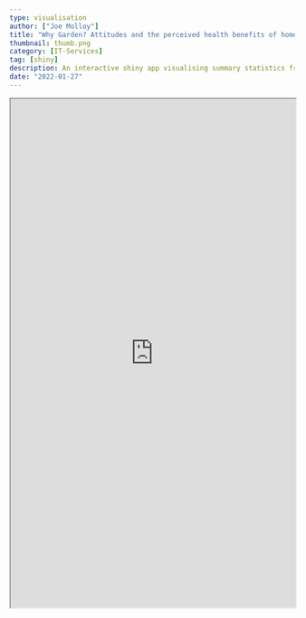 ```yaml
---
type: visualisation
author: ["Joe Molloy"]
title: "Why Garden? Attitudes and the perceived health benefits of home gardening"
thumbnail: thumb.png
category: [IT-Services]
tag: [shiny]
description: An interactive shiny app visualising summary statistics from (Chalmin-Pui et al. 2021)
date: "2022-01-27"
---
```


<iframe
  width="100%"
  height="900px"
  src="https://jlmrds.shinyapps.io/whygarden_shiny_app/"
/>

<VisPagination mdx={props.mdx}>
  <EmbedCode
    url="https://jlmrds.shinyapps.io/whygarden_shiny_app/"
    type="iframe"
    height="900px"
  />
</VisPagination>

<VisDetail mdx={props.mdx} />

  {
    title: "Source",
    content:
      'The data for this visualisation was extracted from the publication by Chalmin-Pui et al. You can read the paper <a href = "https://eprints.whiterose.ac.uk/171212/"> here </a>'
  },
  {
    title: "Code",
    content:
      'This visualisation was created using R and the <a href = "https://shiny.rstudio.com"> Shiny </a> package. You can see other Shiny content on the website by browsing the <a href = "https://dataviz.shef.ac.uk/blog/tag/shiny"> Shiny tag </a>'
  },
  {
    title: "License",
    content: `This is covered by a Creative Commons license (<a href="https://creativecommons.org/licenses/by-sa/4.0/">CC BY-SA 4.0</a>).`
  }
];

<VisDiv>
  <Tab data={dataArray} />
</VisDiv>
